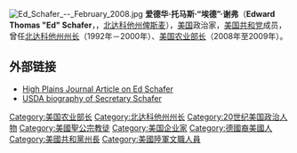 [[File:Ed_Schafer_--_February_2008.jpg|thumb]]
'''爱德华·托马斯·“埃德”·谢弗'''（'''Edward Thomas "Ed" Schafer'''，{{bd|1946年|8月8日}}，[[北达科他州|北达科他州]][[俾斯麦_(北达科他州)|俾斯麦]]），[[美国|美国]]政治家，[[美国共和党|美国共和党]]成员，曾任[[北达科他州州长|北达科他州州长]]（1992年－2000年）、[[美国农业部长|美国农业部长]]（2008年至2009年）。

==外部链接==
*[http://www.hpj.com/archives/2007/nov07/nov12/MeetthenomineeforSecretaryo.cfm?login=true High Plains Journal Article on Ed Schafer]{{Wayback|url=http://www.hpj.com/archives/2007/nov07/nov12/MeetthenomineeforSecretaryo.cfm?login=true |date=20110712231519 }}
*[https://web.archive.org/web/20090104030518/http://www.usda.gov/wps/portal/!ut/p/_s.7_0_A/7_0_1OB?contentidonly=true&contentid=bios_schafer.xml USDA biography of Secretary Schafer]


{{US-bio-stub}}
{{start box}}
{{succession box|[[迈克·约翰斯|迈克·约翰斯]]|[[汤姆·维尔萨克|汤姆·维尔萨克]]|[[美国农业部长|美国农业部长]]|2008年至2009年}}
{{succession box|[[乔治·A·辛纳|乔治·A·辛纳]]|[[约翰·霍文|约翰·霍文]]|[[北达科他州州长|北达科他州州长]]|1992年-2000年}}
{{end box}}

{{GW Bush cabinet}}
{{美国农业部长}}
{{Authority control}}
{{DEFAULTSORT: Schafer, Ed}}
[[Category:美国农业部长|Category:美国农业部长]]
[[Category:北达科他州州长|Category:北达科他州州长]]
[[Category:20世纪美国政治人物|Category:20世纪美国政治人物]]
[[Category:美國聖公宗教徒|Category:美國聖公宗教徒]]
[[Category:美国企业家|Category:美国企业家]]
[[Category:德國裔美國人|Category:德國裔美國人]]
[[Category:美國共和黨州長|Category:美國共和黨州長]]
[[Category:美國陸軍文職人員|Category:美國陸軍文職人員]]